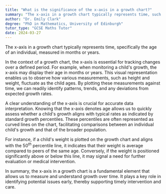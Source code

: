 ```yaml
---
title: "What is the significance of the x-axis in a growth chart?"
summary: "The x-axis in a growth chart typically represents time, such as age in months or years."
author: "Dr. Emily Clark"
degree: "PhD in Mathematics, University of Edinburgh"
tutor_type: "GCSE Maths Tutor"
date: 2024-03-27
---
```


The x-axis in a growth chart typically represents time, specifically the age of an individual, measured in months or years.

In the context of a growth chart, the x-axis is essential for tracking changes over a defined period. For example, when monitoring a child's growth, the x-axis may display their age in months or years. This visual representation enables us to observe how various measurements, such as height and weight, fluctuate as the child ages. By plotting these measurements against time, we can readily identify patterns, trends, and any deviations from expected growth rates.

A clear understanding of the x-axis is crucial for accurate data interpretation. Knowing that the x-axis denotes age allows us to quickly assess whether a child's growth aligns with typical rates as indicated by standard growth percentiles. These percentiles are often represented as curved lines on the chart, facilitating comparisons between an individual child's growth and that of the broader population.

For instance, if a child's weight is plotted on the growth chart and aligns with the $50^{th}$ percentile line, it indicates that their weight is average compared to peers of the same age. Conversely, if the weight is positioned significantly above or below this line, it may signal a need for further evaluation or medical intervention.

In summary, the x-axis in a growth chart is a fundamental element that allows us to measure and understand growth over time. It plays a key role in identifying potential issues early, thereby supporting timely intervention and care.
    